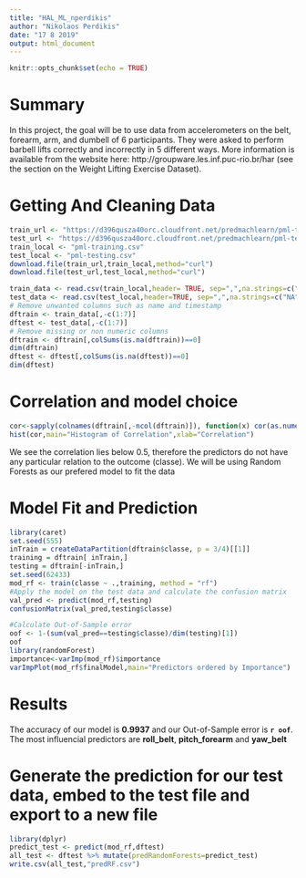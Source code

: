 ```yaml
---
title: "HAL_ML_nperdikis"
author: "Nikolaos Perdikis"
date: "17 8 2019"
output: html_document
---
```


```r
knitr::opts_chunk$set(echo = TRUE)
```

# Summary

In this project, the goal will be to use data from accelerometers on the belt, forearm, arm, and dumbell of 6 participants. They were asked to perform barbell lifts correctly and incorrectly in 5 different ways. More information is available from the website here: http://groupware.les.inf.puc-rio.br/har (see the section on the Weight Lifting Exercise Dataset).

# Getting And Cleaning Data

```r
train_url <- "https://d396qusza40orc.cloudfront.net/predmachlearn/pml-training.csv"
test_url <- "https://d396qusza40orc.cloudfront.net/predmachlearn/pml-testing.csv"
train_local <- "pml-training.csv"
test_local <- "pml-testing.csv"
download.file(train_url,train_local,method="curl")
download.file(test_url,test_local,method="curl")

train_data <- read.csv(train_local,header= TRUE, sep=",",na.strings=c("NA",""))
test_data <- read.csv(test_local,header=TRUE, sep=",",na.strings=c("NA",""))
# Remove unwanted columns such as name and timestamp
dftrain <- train_data[,-c(1:7)]
dftest <- test_data[,-c(1:7)]
# Remove missing or non numeric columns
dftrain <- dftrain[,colSums(is.na(dftrain))==0]
dim(dftrain)
dftest <- dftest[,colSums(is.na(dftest))==0]
dim(dftest)

```
# Correlation and model choice

```r
cor<-sapply(colnames(dftrain[,-ncol(dftrain)]), function(x) cor(as.numeric(dftrain[,x]), as.numeric(dftrain[,"classe"])))
hist(cor,main="Histogram of Correlation",xlab="Correlation")

```

We see the correlation lies below 0.5, therefore the predictors do not have any particular relation to the outcome (classe). We will be using Random Forests as our prefered model to fit the data

# Model Fit and Prediction

``` r
library(caret)
set.seed(555)
inTrain = createDataPartition(dftrain$classe, p = 3/4)[[1]]
training = dftrain[ inTrain,]
testing = dftrain[-inTrain,]
set.seed(62433)
mod_rf <- train(classe ~ .,training, method = "rf")
#Apply the model on the test data and calculate the confusion matrix 
val_pred <- predict(mod_rf,testing)
confusionMatrix(val_pred,testing$classe)

#Calculate Out-of-Sample error
oof <- 1-(sum(val_pred==testing$classe)/dim(testing)[1])
oof
library(randomForest)
importance<-varImp(mod_rf)$importance
varImpPlot(mod_rf$finalModel,main="Predictors ordered by Importance")
```
# Results

The accuracy of our model is **0.9937** and our Out-of-Sample error is **`r oof`**. The most influencial predictors are **roll_belt**, **pitch_forearm** and **yaw_belt**

# Generate the prediction for our test data, embed to the test file and export to a new file
```r

library(dplyr)
predict_test <- predict(mod_rf,dftest)
all_test <- dftest %>% mutate(predRandomForests=predict_test)
write.csv(all_test,"predRF.csv")

```
